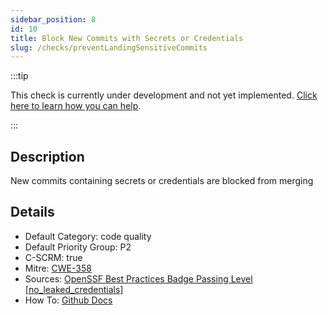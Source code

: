 ```yaml
---
sidebar_position: 8
id: 10
title: Block New Commits with Secrets or Credentials
slug: /checks/preventLandingSensitiveCommits
---
```


<!-- BANNER:START -->
:::tip

This check is currently under development and not yet implemented. [Click here to learn how you can help](/contribute).

:::
<!-- BANNER:END -->

<!-- DESCRIPTION:START -->
## Description
New commits containing secrets or credentials are blocked from merging
<!-- DESCRIPTION:END -->

<!-- DETAILS:START -->
## Details
- Default Category: code quality
- Default Priority Group: P2
- C-SCRM: true
- Mitre: [CWE-358](https://cwe.mitre.org/data/definitions/358.html)
- Sources: [OpenSSF Best Practices Badge Passing Level [no_leaked_credentials]](https://www.bestpractices.dev/en/criteria#0.no_leaked_credentials)
- How To: [Github Docs](https://docs.github.com/en/code-security/secret-scanning/about-secret-scanning)

<!-- DETAILS:END -->
